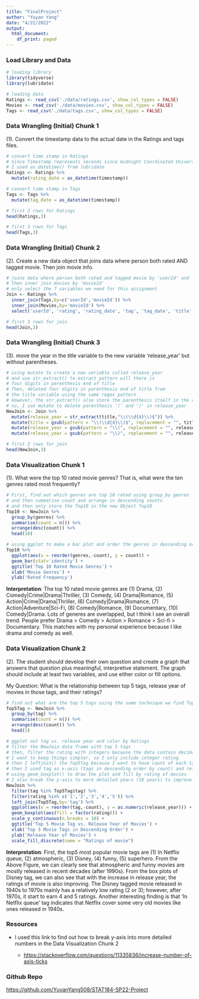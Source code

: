 ```yaml
---
title: "FinalProject"
author: "Yuyan Yang"
date: "4/22/2022"
output:
  html_document:
    df_print: paged
---
```


### Load Library and Data

```r
# loading library
library(tidyverse)
library(lubridate)

# loading data
Ratings <- read_csv('./data/ratings.csv', show_col_types = FALSE)
Movies <- read_csv('./data/movies.csv', show_col_types = FALSE)
Tags <- read_csv('./data/tags.csv', show_col_types = FALSE)
```

### Data Wrangling (Initial) Chunk 1

(1). Convert the timestamp data to the actual date in the Ratings and tags files.

```r
# convert time stamp in Ratings
# Since Timestamp represents seconds since midnight Coordinated Universal Time (UTC) of January 1, 1970.
# I used as_datetime() from lubridate
Ratings <- Ratings %>%
  mutate(rating_date = as_datetime(timestamp))

# convert time stamp in Tags
Tags <- Tags %>%
  mutate(tag_date = as_datetime(timestamp))

# first 3 rows for Ratings
head(Ratings,3)

# first 3 rows for Tags
head(Tags,3)
```

### Data Wrangling (Initial) Chunk 2

(2). Create a new data object that joins data where person both rated AND tagged movie. Then join movie info.

```r
# joins data where person both rated and tagged movie by 'userId' and 'movieId' using inner_join() becasue 'both'
# then inner join movies by 'movieId'
# only select the 7 variables we need for this assignment
Join <- Ratings %>%
  inner_join(Tags,by=c('userId','movieId')) %>%
  inner_join(Movies,by='movieId') %>%
  select('userId', 'rating', 'rating_date', 'tag', 'tag_date', 'title', 'genres')

# first 3 rows for join
head(Join,3)
```

### Data Wrangling (Initial) Chunk 3

(3). move the year in the title variable to the new variable 'release_year' but without parentheses.

```r
# using mutate to create a new variable called release_year
# and use str_extract() to extract pattern will there is 
# four digits in parenthesis end of title
# Then, deleted four digits in parenthesis end of title from 
# the title variable using the same regex pattern
# However, the str_extract() also store the parenthesis itself in the release_year variable
# so, I use mutate to delete parenthesis '(' and ')' in release_year
NewJoin <- Join %>%
  mutate(release_year = str_extract(title,"\\(\\d{4}\\)$")) %>%
  mutate(title = gsub(pattern = "\\(\\d{4}\\)$", replacement = "", title)) %>%
  mutate(release_year = gsub(pattern = "\\(", replacement = "", release_year)) %>%
  mutate(release_year = gsub(pattern = "\\)", replacement = "", release_year))

# first 3 rows for join
head(NewJoin,3)
```

### Data Visualization Chunk 1

(1). What were the top 10 rated movie genres? That is, what were the ten genres rated most frequently?

```r
# First, find out which genres are top 10 rated using group_by genres 
# and then summarise count and arrange in descending counts
# and then only store the Top10 in the new Object Top10
Top10 <- NewJoin %>%
  group_by(genres) %>%
  summarise(count = n()) %>%
  arrange(desc(count)) %>%
  head(10)

# using ggplot to make a bar plot and order the genres in descending order of count
Top10 %>%
  ggplot(aes(x = reorder(genres,-count), y = count)) +
  geom_bar(stat='identity') +
  ggtitle('Top 10 Rated Movie Genres') +
  xlab('Movie Genres') +
  ylab('Rated Frequency')
```

**Interpretation**: The top 10 rated movie genres are (1) Drama, (2) Comedy\|Crime\|Drama\|Thriller, (3) Comedy, (4) Drama\|Romance, (5) Action\|Crime\|Drama\|Thriller, (6) Comedy\|Drama\|Romance, (7) Action\|Adventure\|Sci-Fi, (8) Comedy\|Romance, (9) Documentary, (10) Comedy\|Drama. Lots of generes are overlapped, but I think I see an overall trend. People prefer Drama \> Comedy \> Action \> Romance \> Sci-fi \> Documentary. This matches with my personal experience because I like drama and comedy as well.

### Data Visualization Chunk 2

(2). The student should develop their own question and create a graph that answers that question plus meaningful, interpretive statement. The graph should include at least two variables, and use either color or fill options.

My Question: What is the relationship between top 5 tags, release year of movies in those tags, and their ratings?

```r
# find out what are the top 5 tags using the same technique we find Top10 Genres in last question
Top5Tag <- NewJoin %>%
  group_by(tag) %>%
  summarise(count = n()) %>%
  arrange(desc(count)) %>%
  head(5)

# ggplot out tag vs. release year and color by Ratings
# filter the NewJoin data frame with top 5 tags
# then, filter the rating with integers because the data contain decimal rating like '4.5'
# I want to keep things simpler, so I only include integer rating
# then I leftjoin() the Top5Tag because I want to have count of each tag to arrange bars later
# then I used tag as x-axis (tags in descending order by count) and release year as y-axis
# using geom_boxplot() to draw the plot and fill by rating of movies
# I also break the y-axis to more detailed years (10 years) to improve the interpretability of the graph
NewJoin %>%
  filter(tag %in% Top5Tag$tag) %>%
  filter(rating %in% c('1','2','3','4','5')) %>%
  left_join(Top5Tag,by='tag') %>%
  ggplot(aes(x = reorder(tag,-count), y = as.numeric(release_year))) +
  geom_boxplot(aes(fill = factor(rating))) +
  scale_y_continuous(n.breaks = 10) +
  ggtitle('Top 5 Movie Tag vs. Release Year of Movies') +
  xlab('Top 5 Movie Tags in Descending Order') +
  ylab('Release Year of Movies') +
  scale_fill_discrete(name = "Ratings of movie")
```

**Interpretation**: First, the top5 most popular movie tags are (1) In Netflix queue, (2) atmospheric, (3) Disney, (4) funny, (5) superhero. From the Above Figure, we can clearly see that atmospheric and funny movies are mostly released in recent decades (after 1990s). From the box plots of Disney tag, we can also see that with the increase in release year, the ratings of movie is also improving. The Disney tagged movie released in 1940s to 1970s mainly has a relatively low rating (2 or 3); however, after 1970s, it start to earn 4 and 5 ratings. Another interesting finding is that 'In Netflix queue' tag indicates that Netflix cover some very old movies like ones released in 1940s.

### Resources

-   I used this link to find out how to break y-axis into more detailed numbers in the Data Visualization Chunk 2

    -   <https://stackoverflow.com/questions/11335836/increase-number-of-axis-ticks>

### Github Repo

<https://github.com/YuyanYang508/STAT184-SP22-Project>
